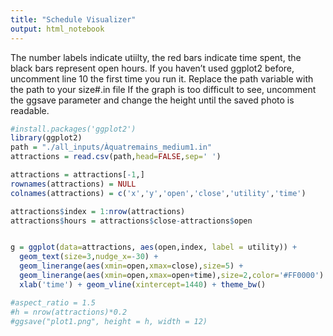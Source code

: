```yaml
---
title: "Schedule Visualizer"
output: html_notebook
---
```

The number labels indicate utiilty, the red bars indicate time spent, the black bars represent open hours.
If you haven't used ggplot2 before, uncomment line 10 the first time you run it. Replace the path variable with the path to your size#.in file
If the graph is too difficult to see, uncomment the ggsave parameter and change the height until the saved photo is readable.

```r
#install.packages('ggplot2')
library(ggplot2)
path = "./all_inputs/Àquatremains_medium1.in"
attractions = read.csv(path,head=FALSE,sep=' ')
```

```r
attractions = attractions[-1,]
rownames(attractions) = NULL
colnames(attractions) = c('x','y','open','close','utility','time')

attractions$index = 1:nrow(attractions)
attractions$hours = attractions$close-attractions$open


g = ggplot(data=attractions, aes(open,index, label = utility)) +
  geom_text(size=3,nudge_x=-30) +
  geom_linerange(aes(xmin=open,xmax=close),size=5) + 
  geom_linerange(aes(xmin=open,xmax=open+time),size=2,color='#FF0000') +
  xlab('time') + geom_vline(xintercept=1440) + theme_bw()

#aspect_ratio = 1.5
#h = nrow(attractions)*0.2
#ggsave("plot1.png", height = h, width = 12)
```
